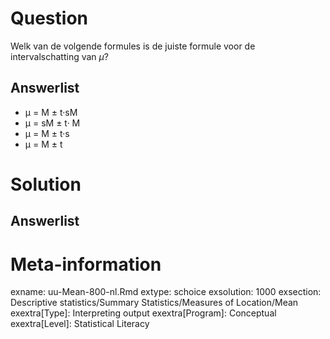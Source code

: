Question
========
  
Welk van de volgende formules is de juiste formule voor de intervalschatting van $\mu$? 
  
Answerlist
----------
* µ = M $\pm$ t·sM
* µ = sM $\pm$ t· M
* µ = M $\pm$ t·s
* µ = M $\pm$ t


Solution
========
  


Answerlist
----------



Meta-information
================
exname: uu-Mean-800-nl.Rmd
extype: schoice
exsolution: 1000
exsection: Descriptive statistics/Summary Statistics/Measures of Location/Mean
exextra[Type]: Interpreting output
exextra[Program]: Conceptual
exextra[Level]: Statistical Literacy
